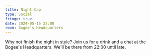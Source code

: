 ```yaml
---
title: Night Cap
type: Social
fringe: true
date: 2024-05-15 22:00
room: Bogee's Headquarters
---
```

Why not finish the night in style? Join us for a drink and a chat at the Bogee's Headquarters. We'll be there from 22:00 until late.